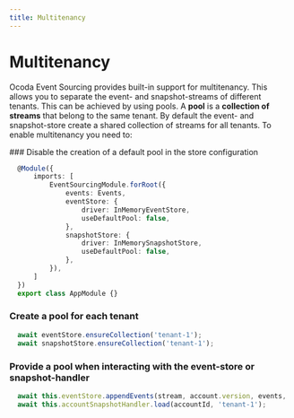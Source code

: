 ```yaml
---
title: Multitenancy
---
```



# Multitenancy

Ocoda Event Sourcing provides built-in support for multitenancy. This allows you to separate the event- and snapshot-streams of different tenants. This can be achieved by using pools. A **pool** is a **collection of streams** that belong to the same tenant.
By default the event- and snapshot-store create a shared collection of streams for all tenants. To enable multitenancy you need to:

<Steps>
### Disable the creation of a default pool in the store configuration

  ```typescript {7,11}
    @Module({
        imports: [
            EventSourcingModule.forRoot({
                events: Events,
                eventStore: {
                    driver: InMemoryEventStore,
                    useDefaultPool: false,
                },
                snapshotStore: {
                    driver: InMemorySnapshotStore,
                    useDefaultPool: false,
                },
            }),
        ]
    })
    export class AppModule {}
  ```
### Create a pool for each tenant

  ```typescript
    await eventStore.ensureCollection('tenant-1');
    await snapshotStore.ensureCollection('tenant-1');
  ```

### Provide a pool when interacting with the event-store or snapshot-handler

  ```typescript
    await this.eventStore.appendEvents(stream, account.version, events, 'tenant-1');
    await this.accountSnapshotHandler.load(accountId, 'tenant-1');
  ```

</Steps>
